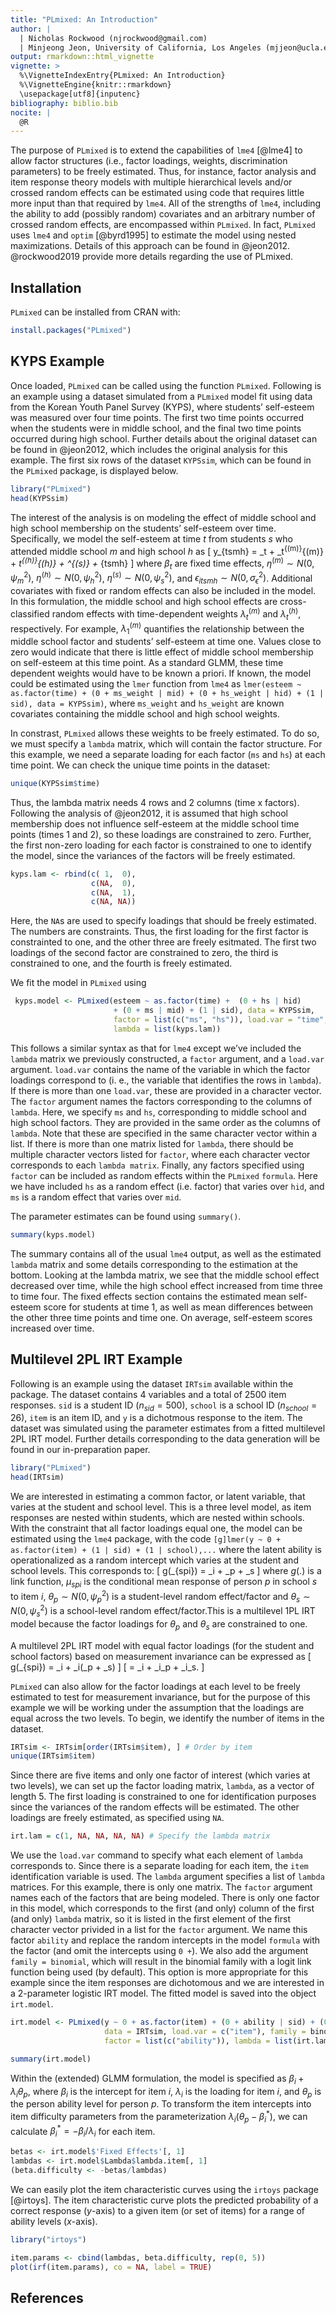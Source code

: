 ```yaml
---
title: "PLmixed: An Introduction"
author: |
  | Nicholas Rockwood (njrockwood@gmail.com)
  | Minjeong Jeon, University of California, Los Angeles (mjjeon@ucla.edu)
output: rmarkdown::html_vignette
vignette: >
  %\VignetteIndexEntry{PLmixed: An Introduction}
  %\VignetteEngine{knitr::rmarkdown}
  \usepackage[utf8]{inputenc}
bibliography: biblio.bib
nocite: | 
  @R
---
```



The purpose of `PLmixed` is to extend the capabilities of `lme4` [@lme4] to allow factor structures (i.e., factor loadings, weights, discrimination parameters) to be freely estimated. Thus, for instance, factor analysis and item response theory models with multiple hierarchical levels and/or crossed random effects can be estimated using code that requires little more input than that required by `lme4`. All of the strengths of `lme4`, including the ability to add (possibly random) covariates and an arbitrary number of crossed random effects, are encompassed within `PLmixed`. In fact, `PLmixed` uses `lme4` and `optim` [@byrd1995] to estimate the model using nested maximizations. Details of this approach can be found in @jeon2012. @rockwood2019 provide more details regarding the use of PLmixed. 

## Installation

`PLmixed` can be installed from CRAN with:

```r
install.packages("PLmixed")
```


## KYPS Example
Once loaded, `PLmixed` can be called using the function `PLmixed`. Following is an example using a dataset simulated from a `PLmixed` model fit using data from the Korean Youth Panel Survey (KYPS), where students' self-esteem was measured over four time points. The first two time points occurred when the students were in middle school, and the final two time points occurred during high school. Further details about the original dataset can be found in @jeon2012, which includes the original analysis for this example. The first six rows of the dataset `KYPSsim`, which can be found in the `PLmixed` package, is displayed below.
```r
library("PLmixed")
head(KYPSsim)
```

The interest of the analysis is on modeling the effect of middle school and high school membership on the students' self-esteem over time. Specifically, we model the self-esteem at time $t$ from students $s$ who attended middle school $m$ and high school $h$ as 
\[
y_{tsmh} = \beta_t + \lambda_t^{(m)}\eta^{(m)} + \lambda_t^{(h)}\eta^{(h)}  + \eta^{(s)} + \epsilon_{tsmh}
\]
where $\beta_t$ are fixed time effects, $\eta^{(m)} \sim N(0, \psi^2_m)$, $\eta^{(h)} \sim N(0, \psi^2_h)$, $\eta^{(s)} \sim N(0, \psi^2_s)$, and $\epsilon_{itsmh} \sim N(0, \sigma^2_{\epsilon})$. Additional covariates with fixed or random effects can also be included in the model. In this formulation, the middle school and high school effects are cross-classified random effects with time-dependent weights $\lambda_t^{(m)}$ and $\lambda_t^{(h)}$, respectively. For example, $\lambda_1^{(m)}$ quantifies the relationship between the middle school factor and students' self-esteem at time one. Values close to zero would indicate that there is little effect of middle school membership on self-esteem at this time point. As a standard GLMM, these time dependent weights would have to be known a priori. If known, the model could be estimated using the `lmer` function from `lme4` as 
`lmer(esteem ~ as.factor(time) + (0 + ms_weight | mid) + (0 + hs_weight | hid) + (1 | sid), data = KYPSsim)`,
where `ms_weight` and `hs_weight` are known covariates containing the middle school and high school weights. 

In constrast, `PLmixed` allows these weights to be freely estimated. To do so, we must specify a `lambda` matrix, which will contain the factor structure. For this example, we need a separate loading for each factor (`ms` and `hs`) at each time point. We can check the unique time points in the dataset:
```r
unique(KYPSsim$time)
```
Thus, the lambda matrix needs 4 rows and 2 columns (time x factors). Following the analysis of @jeon2012, it is assumed that high school membership does not influence self-esteem at the middle school time points (times 1 and 2), so these loadings are constrained to zero. Further, the first non-zero loading for each factor is constrained to one to identify the model, since the variances of the factors will be freely estimated.

```r
kyps.lam <- rbind(c( 1,  0),
                  c(NA,  0),
                  c(NA,  1),
                  c(NA, NA))

```
Here, the `NA`s are used to specify loadings that should be freely estimated. The numbers are constraints. Thus, the first loading for the first factor is constrainted to one, and the other three are freely esitmated. The first two loadings of the second factor are constrained to zero, the third is constrained to one, and the fourth is freely estimated. 

We fit the model in `PLmixed` using

```r
 kyps.model <- PLmixed(esteem ~ as.factor(time) +  (0 + hs | hid)   
                       + (0 + ms | mid) + (1 | sid), data = KYPSsim,  
                       factor = list(c("ms", "hs")), load.var = "time",
                       lambda = list(kyps.lam))
```

This follows a similar syntax as that for `lme4` except we've included the `lambda` matrix we previously constructed, a `factor` argument, and a `load.var` argument. `load.var` contains the name of the variable in which the factor loadings correspond to (i. e., the variable that identifies the rows in `lambda`). If there is more than one `load.var`, these are provided in a character vector. The `factor` argument names the factors corresponding to the columns of `lambda`. Here, we specify `ms` and `hs`, corresponding to middle school and high school factors. They are provided in the same order as the columns of `lambda`. Note that these are specified in the same character vector within a list. If there is more than one matrix listed for `lambda`, there should be multiple character vectors listed for `factor`, where each character vector corresponds to each `lambda matrix`. Finally, any factors specified using `factor` can be included as random effects within the `PLmixed` `formula`. Here we have included `hs` as a random effect (i.e. factor) that varies over `hid`, and `ms` is a random effect that varies over `mid`.

The parameter estimates can be found using `summary()`. 

```r
summary(kyps.model)
```

The summary contains all of the usual `lme4` output, as well as the estimated `lambda` matrix and some details corresponding to the estimation at the bottom. Looking at the lambda matrix, we see that the middle school effect decreased over time, while the high school effect increased from time three to time four. The fixed effects section contains the estimated mean self-esteem score for students at time 1, as well as mean differences between the other three time points and time one. On average, self-esteem scores increased over time.



## Multilevel 2PL IRT Example

Following is an example using the dataset `IRTsim` available within the package. The dataset contains 4 variables and a total of 2500 item responses. `sid` is a student ID ($n_{sid} = 500$), `school` is a school ID ($n_{school} = 26$), `item` is an item ID, and `y` is a dichotmous response to the item. The dataset was simulated using the parameter estimates from a fitted multilevel 2PL IRT model. Further details corresponding to the data generation will be found in our in-preparation paper.  

```r
library("PLmixed")
head(IRTsim)
```

We are interested in estimating a common factor, or latent variable, that varies at the student and school level. This is a three level model, as item responses are nested within students, which are nested within schools. With the constraint that all factor loadings equal one, the model can be estimated using the `lme4` package, with the code `[g]lmer(y ~ 0 + as.factor(item) + (1 | sid) + (1 | school),...` where the latent ability is operationalized as a random intercept which varies at the student and school levels. This corresponds to:
\[
g(\mu_{spi}) = \beta_i + \theta_p + \theta_s
\]
where  $g(.)$ is a link function, $\mu_{spi}$ is the conditional mean response of person $p$ in school $s$ to item $i$, $\theta_p \sim N(0, \psi^2_{p})$ is a student-level random effect/factor and $\theta_s \sim N(0, \psi^2_{s})$ is a school-level random effect/factor.This is a multilevel 1PL IRT model because the factor loadings for $\theta_p$ and $\theta_s$ are constrained to one. 

A multilevel 2PL IRT model with equal factor loadings (for the student and school factors) based on measurement invariance can be expressed as
\[
g(\mu_{spi}) = \beta_i + \lambda_i(\theta_p + \theta_s)
\]
\[
= \beta_i + \lambda_i\theta_p + \lambda_i\theta_s.
\]

`PLmixed` can also allow for the factor loadings at each level to be freely estimated to test for measurement invariance, but for the purpose of this example we will be working under the assumption that the loadings are equal across the two levels. To begin, we identify the number of items in the dataset. 

```r
IRTsim <- IRTsim[order(IRTsim$item), ] # Order by item
unique(IRTsim$item)
```

Since there are five items and only one factor of interest (which varies at two levels), we can set up the factor loading matrix, `lambda`, as a vector of length 5. The first loading is constrained to one for identification purposes since the variances of the random effects will be estimated. The other loadings are freely estimated, as specified using `NA`.

```r
irt.lam = c(1, NA, NA, NA, NA) # Specify the lambda matrix
```

We use the `load.var` command to specify what each element of `lambda` corresponds to. Since there is a separate loading for each item, the `item` identification variable is used. The `lambda` argument specifies a list of `lambda` matrices. For this example, there is only one matrix. The `factor` argument names each of the factors that are being modeled. There is only one factor in this model, which corresponds to the first (and only) column of the first (and only) `lambda` matrix, so it is listed in the first element of the first character vector privided in a list for the `factor` argument. We name this factor `ability` and replace the random intercepts in the model `formula` with the factor (and omit the intercepts using `0 + `). We also add the argument `family = binomial`, which will result in the binomial family with a logit link function being used (by default). This option is more appropriate for this example since the item responses are dichotomous and we are interested in a 2-parameter logistic IRT model. The fitted model is saved into the object `irt.model`.

```r
irt.model <- PLmixed(y ~ 0 + as.factor(item) + (0 + ability | sid) + (0 + ability | school),
                     data = IRTsim, load.var = c("item"), family = binomial,
                     factor = list(c("ability")), lambda = list(irt.lam))
```
```r
summary(irt.model)
```

Within the (extended) GLMM formulation, the model is specified as $\beta_i + \lambda_i\theta_p$, where $\beta_i$ is the intercept for item $i$, $\lambda_i$ is the loading for item $i$, and $\theta_p$ is the person ability level for person $p$. To transform the item intercepts into item difficulty parameters from the parameterization $\lambda_i(\theta_p - \beta_i^*)$, we can calculate $\beta_i^* = -\beta_i/\lambda_i$ for each item.

```r
betas <- irt.model$'Fixed Effects'[, 1]
lambdas <- irt.model$Lambda$lambda.item[, 1]
(beta.difficulty <- -betas/lambdas)
```

We can easily plot the item characteristic curves using the `irtoys` package [@irtoys]. The item characteristic curve plots the predicted probability of a correct response ($y$-axis) to a given item (or set of items) for a range of ability levels ($x$-axis).

```r
library("irtoys")
```
```r
item.params <- cbind(lambdas, beta.difficulty, rep(0, 5))
plot(irf(item.params), co = NA, label = TRUE)
```

## References

